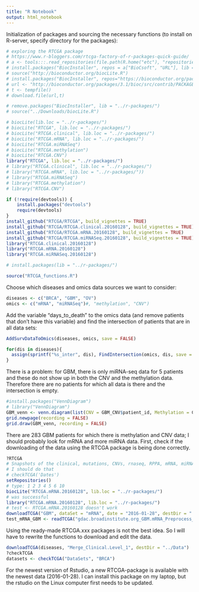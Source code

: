```yaml
---
title: "R Notebook"
output: html_notebook
---
```


Initialization of packages and sourcing the necessary functions (to install on R-server, specify directory for the packages):
```r
# exploring the RTCGA package
# https://www.r-bloggers.com/rtcga-factory-of-r-packages-quick-guide/
# a <- tools:::.read_repositories(file.path(R.home("etc"), "repositories"))
# install.packages("BiocInstaller", repos = a["BioCsoft", "URL"], lib = "../r-packages/")
# source("http://bioconductor.org/biocLite.R")
# install.packages("BiocInstaller", repos="https://bioconductor.org/packages/3.2/bioc", lib = "../r-packages/")
# url <- "http://bioconductor.org/packages/3.1/bioc/src/contrib/PACKAGES"
# t <- tempfile()
# download.file(url,t)

# remove.packages("BiocInstaller", lib = "../r-packages/")
# source("../Downloads/biocLite.R")

# biocLite(lib.loc = "../r-packages/")
# biocLite("RTCGA", lib.loc = "../r-packages/")
# biocLite("RTCGA.clinical", lib.loc = "../r-packages/")
# biocLite("RTCGA.mRNA", lib.loc = "../r-packages/")
# biocLite("RTCGA.miRNASeq")
# biocLite("RTCGA.methylation")
# biocLite("RTCGA.CNV")
library("RTCGA", lib.loc = "../r-packages/")
# library("RTCGA.clinical", lib.loc = "../r-packages/")
# library("RTCGA.mRNA", lib.loc = "../r-packages/"))
# library("RTCGA.miRNASeq")
# library("RTCGA.methylation")
# library("RTCGA.CNV")

if (!require(devtools)) {
    install.packages("devtools")
    require(devtools)
}
install_github("RTCGA/RTCGA", build_vignettes = TRUE)
install_github("RTCGA/RTCGA.clinical.20160128", build_vignettes = TRUE)
install_github("RTCGA/RTCGA.mRNA.20160128", build_vignettes = TRUE)
install_github("RTCGA/RTCGA.miRNASeq.20160128", build_vignettes = TRUE)
library("RTCGA.clinical.20160128")
library("RTCGA.mRNA.20160128")
library("RTCGA.miRNASeq.20160128")

# install.packages(lib = "../r-packages/")

source("RTCGA_functions.R")
```
Choose which diseases and omics data sources we want to consider:
```r
diseases <- c("BRCA", "GBM", "OV")
omics <- c("mRNA", "miRNASeq")#, "methylation", "CNV")
```
Add the variable "days_to_death" to the omics data (and remove patients that don't have this variable) and find the intersection of patients that are in all data sets:
```r
AddSurvDataToOmics(diseases, omics, save = FALSE)

for(dis in diseases){
  assign(sprintf("%s_inter", dis), FindIntersection(omics, dis, save = FALSE))
}
```
There is a problem: for GBM, there is only miRNA-seq data for 5 patients and these do not show up in both the CNV and the methylation data. Therefore there are no patients for which all data is there and the intersection is empty.
```r
#install.packages("VennDiagram")
# library("VennDiagram")
GBM_venn <- venn.diagram(list(CNV = GBM_CNV$patient_id, Methylation = GBM_methylation$patient_id, miRNA = GBM_miRNASeq$patient_id), filename = NULL)
grid.newpage(recording = FALSE)
grid.draw(GBM_venn, recording = FALSE)
```

There are 283 GBM patients for which there is methylation and CNV data; I should probably look for mRNA and more miRNA data. First, check if the downloading of the data using the RTCGA package is being done correctly.
```r
?RTCGA
# Snapshots of the clinical, mutations, CNVs, rnaseq, RPPA, mRNA, miRNASeq and methylation datasets from the 2015-11-01 release date (check all dates of release with checkTCGA('Dates')) are included in the RTCGA.data family (factory) that contains 9 packages
# I should do that
# checkTCGA('Dates')
setRepositories()
# type: 1 2 3 4 5 6 10
biocLite("RTCGA.mRNA.20160128", lib.loc = "../r-packages/")
# was successful
library("RTCGA.mRNA.20160128", lib.loc = "../r-packages/")
# test <- RTCGA.mRNA.20160128 doesn't work
downloadTCGA("GBM", dataSet = "mRNA", date = "2016-01-28", destDir = ".")
test_mRNA_GBM <- readTCGA("gdac.broadinstitute.org_GBM.mRNA_Preprocess_Median.Level_3.2016012800.0.0/GBM.medianexp.txt", dataType = "mRNA")
```
Using the ready-made RTCGA.xxx packages is not the best idea. So I will have to rewrite the functions to download and edit the data.
```r
downloadTCGA(diseases, "Merge_Clinical.Level_1", destDir = "../Data")
?checkTCGA
datasets <- checkTCGA("DataSets", "BRCA")
```
For the newest version of Rstudio, a new RTCGA-package is available with the newest data (2016-01-28). I can install this package on my laptop, but the rstudio on the Linux computer first needs to be updated.
